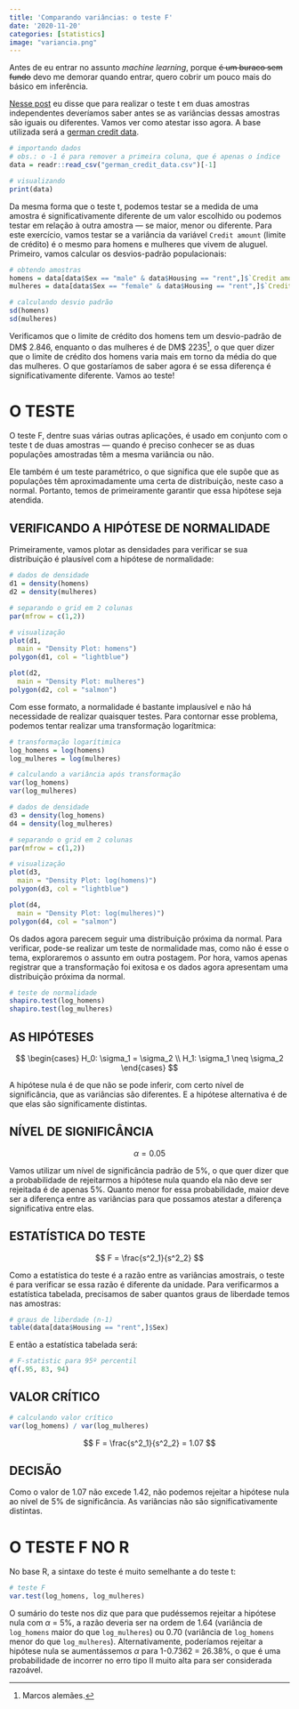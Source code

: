 ```yaml
---
title: 'Comparando variâncias: o teste F'
date: '2020-11-20'
categories: [statistics]
image: "variancia.png"
---
```


Antes de eu entrar no assunto *machine learning*, porque ~~é um buraco sem fundo~~ devo me demorar quando entrar, quero cobrir um pouco mais do básico em inferência.

[Nesse post](https://datamares.netlify.app/post/atestando-diferencas-em-medias-o-teste-t-para-amostras-independentes/) eu disse que para realizar o teste t em duas amostras independentes deveríamos saber antes se as variâncias dessas amostras são iguais ou diferentes. Vamos ver como atestar isso agora. A base utilizada será a [german credit data](https://www.kaggle.com/uciml/german-credit).

```r

# importando dados
# obs.: o -1 é para remover a primeira coluna, que é apenas o índice
data = readr::read_csv("german_credit_data.csv")[-1]

# visualizando
print(data)
```

Da mesma forma que o teste t, podemos testar se a medida de uma amostra é significativamente diferente de um valor escolhido ou podemos testar em relação à outra amostra — se maior, menor ou diferente. Para este exercício, vamos testar se a variância da variável `Credit amount` (limite de crédito) é o mesmo para homens e mulheres que vivem de aluguel. Primeiro, vamos calcular os desvios-padrão populacionais:

```r

# obtendo amostras
homens = data[data$Sex == "male" & data$Housing == "rent",]$`Credit amount`
mulheres = data[data$Sex == "female" & data$Housing == "rent",]$`Credit amount`

# calculando desvio padrão
sd(homens)
sd(mulheres)
```

Verificamos que o limite de crédito dos homens tem um desvio-padrão de DM\$ 2.846, enquanto o das mulheres é de DM\$ 2235^[Marcos alemães.], o que quer dizer que o limite de crédito dos homens varia mais em torno da média do que das mulheres. O que gostaríamos de saber agora é se essa diferença é significativamente diferente. Vamos ao teste!

# O TESTE

O teste F, dentre suas várias outras aplicações, é usado em conjunto com o teste t de duas amostras — quando é preciso conhecer se as duas populações amostradas têm a mesma variância ou não.

Ele também é um teste paramétrico, o que significa que ele supõe que as populações têm aproximadamente uma certa de distribuição, neste caso a normal. Portanto, temos de primeiramente garantir que essa hipótese seja atendida.

## VERIFICANDO A HIPÓTESE DE NORMALIDADE

Primeiramente, vamos plotar as densidades para verificar se sua distribuição é plausível com a hipótese de normalidade:

```r

# dados de densidade
d1 = density(homens)
d2 = density(mulheres)

# separando o grid em 2 colunas
par(mfrow = c(1,2))

# visualização
plot(d1,
  main = "Density Plot: homens")
polygon(d1, col = "lightblue")

plot(d2,
  main = "Density Plot: mulheres")
polygon(d2, col = "salmon")
```

Com esse formato, a normalidade é bastante implausível e não há necessidade de realizar quaisquer testes. Para contornar esse problema, podemos tentar realizar uma transformação logarítmica:

```r

# transformação logarítimica
log_homens = log(homens)
log_mulheres = log(mulheres)

# calculando a variância após transformação
var(log_homens)
var(log_mulheres)

# dados de densidade
d3 = density(log_homens)
d4 = density(log_mulheres)

# separando o grid em 2 colunas
par(mfrow = c(1,2))

# visualização
plot(d3,
  main = "Density Plot: log(homens)")
polygon(d3, col = "lightblue")

plot(d4,
  main = "Density Plot: log(mulheres)")
polygon(d4, col = "salmon")
```

Os dados agora parecem seguir uma distribuição próxima da normal. Para verificar, pode-se realizar um teste de normalidade mas, como não é esse o tema, exploraremos o assunto em outra postagem. Por hora, vamos apenas registrar que a transformação foi exitosa e os dados agora apresentam uma distribuição próxima da normal.

```r

# teste de normalidade
shapiro.test(log_homens)
shapiro.test(log_mulheres)
```

## AS HIPÓTESES

$$
\begin{cases}
H_0: \sigma_1 = \sigma_2 \\
H_1: \sigma_1 \neq \sigma_2
\end{cases}
$$

A hipótese nula é de que não se pode inferir, com certo nível de significância, que as variâncias são diferentes. E a hipótese alternativa é de que elas são significamente distintas.

## NÍVEL DE SIGNIFICÂNCIA

$$ \alpha = 0.05 $$

Vamos utilizar um nível de significância padrão de 5%, o que quer dizer que a probabilidade de rejeitarmos a hipótese nula quando ela não deve ser rejeitada é de apenas 5%. Quanto menor for essa probabilidade, maior deve ser a diferença entre as variâncias para que possamos atestar a diferença significativa entre elas.

## ESTATÍSTICA DO TESTE

$$ F = \frac{s^2_1}{s^2_2} $$

Como a estatística do teste é a razão entre as variâncias amostrais, o teste é para verificar se essa razão é diferente da unidade. Para verificarmos a estatística tabelada, precisamos de saber quantos graus de liberdade temos nas amostras:

```r

# graus de liberdade (n-1)
table(data[data$Housing == "rent",]$Sex)
```

E então a estatística tabelada será:

```r

# F-statistic para 95º percentil
qf(.95, 83, 94)
```

## VALOR CRÍTICO

```r

# calculando valor crítico
var(log_homens) / var(log_mulheres)
```

$$ F = \frac{s^2_1}{s^2_2} = 1.07 $$

## DECISÃO

Como o valor de 1.07 não excede 1.42, não podemos rejeitar a hipótese nula ao nível de 5% de significância. As variâncias não são significativamente distintas.

# O TESTE F NO R

No base R, a sintaxe do teste é muito semelhante a do teste t:

```r

# teste F
var.test(log_homens, log_mulheres)
```

O sumário do teste nos diz que para que pudéssemos rejeitar a hipótese nula com $\alpha$ = 5%, a razão deveria ser na ordem de 1.64 (variância de `log_homens` maior do que `log_mulheres`) ou 0.70 (variância de `log_homens` menor do que `log_mulheres`). Alternativamente, poderíamos rejeitar a hipótese nula se aumentássemos $\alpha$ para 1-0.7362 = 26.38%, o que é uma probabilidade de incorrer no erro tipo II muito alta para ser considerada razoável.
